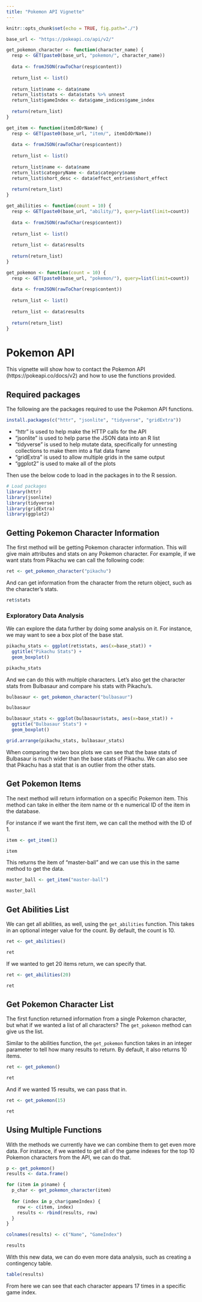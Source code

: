 ```yaml
---
title: "Pokemon API Vignette"
---
```


```r
knitr::opts_chunk$set(echo = TRUE, fig.path="./")
```

```r
base_url <- "https://pokeapi.co/api/v2/"

get_pokemon_character <- function(character_name) {
  resp <- GET(paste0(base_url, "pokemon/", character_name))
  
  data <- fromJSON(rawToChar(resp$content))
    
  return_list <- list()
  
  return_list$name <- data$name
  return_list$stats <- data$stats %>% unnest
  return_list$gameIndex <- data$game_indices$game_index
  
  return(return_list)
}

get_item <- function(itemIdOrName) {
  resp <- GET(paste0(base_url, "item/", itemIdOrName))
  
  data <- fromJSON(rawToChar(resp$content))
  
  return_list <- list()
  
  return_list$name <- data$name
  return_list$categoryName <- data$category$name
  return_list$short_desc <- data$effect_entries$short_effect
  
  return(return_list)
}

get_abilities <- function(count = 10) {
  resp <- GET(paste0(base_url, "ability/"), query=list(limit=count))
  
  data <- fromJSON(rawToChar(resp$content))
  
  return_list <- list()
  
  return_list <- data$results
  
  return(return_list)
}

get_pokemon <- function(count = 10) {
  resp <- GET(paste0(base_url, "pokemon/"), query=list(limit=count))
  
  data <- fromJSON(rawToChar(resp$content))
  
  return_list <- list()
  
  return_list <- data$results
  
  return(return_list)
}
```


# Pokemon API

This vignette will show how to contact the Pokemon API (https://pokeapi.co/docs/v2) and how to use the functions provided.

## Required packages

The following are the packages required to use the Pokemon API functions.

```r
install.packages(c("httr", "jsonlite", "tidyverse", "gridExtra"))
```

- "httr" is used to help make the HTTP calls for the API
- "jsonlite" is used to help parse the JSON data into an R list
- "tidyverse" is used to help mutate data, specifically for unnesting collections to make them into a flat data frame
- "gridExtra" is used to allow multiple grids in the same output
- "ggplot2" is used to make all of the plots

Then use the below code to load in the packages in to the R session.

```r
# Load packages
library(httr)
library(jsonlite)
library(tidyverse)
library(gridExtra)
library(ggplot2)
```

## Getting Pokemon Character Information

The first method will be getting Pokemon character information. This will give main attributes and stats on any Pokemon character. For example, if we want stats from Pikachu we can call the following code:

```r
ret <- get_pokemon_character("pikachu")
```

And can get information from the character from the return object, such as the character's stats.

```r
ret$stats
```
### Exploratory Data Analysis

We can explore the data further by doing some analysis on it. For instance, we may want to see a box plot of the base stat.

```r
pikachu_stats <- ggplot(ret$stats, aes(x=base_stat)) +
  ggtitle("Pikachu Stats") +
  geom_boxplot()

pikachu_stats
```

And we can do this with multiple characters. Let's also get the character stats from Bulbasaur and compare his stats with Pikachu's.

```r
bulbasaur <- get_pokemon_character("bulbasaur")

bulbasaur
```

```r
bulbasaur_stats <- ggplot(bulbasaur$stats, aes(x=base_stat)) +
  ggtitle("Bulbasaur Stats") +
  geom_boxplot()

grid.arrange(pikachu_stats, bulbasaur_stats)
```

When comparing the two box plots we can see that the base stats of Bulbasaur is much wider than the base stats of Pikachu. We can also see that Pikachu has a stat that is an outlier from the other stats.

## Get Pokemon Items

The next method will return information on a specific Pokemon item. This method can take in either the item name or th e numerical ID of the item in the database.

For instance if we want the first item, we can call the method with the ID of 1.

```r
item <- get_item(1)

item
```

This returns the item of "master-ball" and we can use this in the same method to get the data.

```r
master_ball <- get_item("master-ball")

master_ball
```


## Get Abilities List

We can get all abilities, as well, using the `get_abilities` function. This takes in an optional integer value for the count. By default, the count is 10.

```r
ret <- get_abilities()

ret
```
If we wanted to get 20 items return, we can specify that.

```r
ret <- get_abilities(20)

ret
```

## Get Pokemon Character List

The first function returned information from a single Pokemon character, but what if we wanted a list of all characters? The `get_pokemon` method can give us the list.

Similar to the abilities function, the `get_pokemon` function takes in an integer parameter to tell how many results to return. By default, it also returns 10 items.

```r
ret <- get_pokemon()

ret
```
And if we wanted 15 results, we can pass that in.

```r
ret <- get_pokemon(15)

ret
```

## Using Multiple Functions

With the methods we currently have we can combine them to get even more data. For instance, if we wanted to get all of the game indexes for the top 10 Pokemon characters from the API, we can do that.

```r
p <- get_pokemon()
results <- data.frame()

for (item in p$name) {
  p_char <- get_pokemon_character(item)
  
  for (index in p_char$gameIndex) {
    row <- c(item, index)
    results <- rbind(results, row)
  }
}

colnames(results) <- c("Name", "GameIndex")

results
```

With this new data, we can do even more data analysis, such as creating a contingency table.

```r
table(results)
```

From here we can see that each character appears 17 times in a specific game index.

